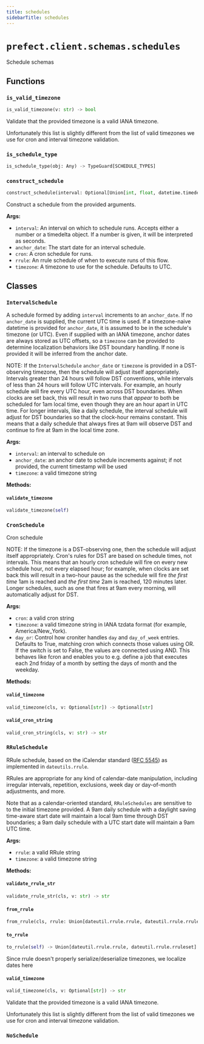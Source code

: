 ```yaml
---
title: schedules
sidebarTitle: schedules
---
```


# `prefect.client.schemas.schedules`



Schedule schemas


## Functions

### `is_valid_timezone` <sup><a href="https://github.com/prefecthq/prefect/blob/main/src/prefect/client/schemas/schedules.py#L29" target="_blank"><Icon icon="github" style="width: 14px; height: 14px;" /></a></sup>

```python
is_valid_timezone(v: str) -> bool
```


Validate that the provided timezone is a valid IANA timezone.

Unfortunately this list is slightly different from the list of valid
timezones we use for cron and interval timezone validation.


### `is_schedule_type` <sup><a href="https://github.com/prefecthq/prefect/blob/main/src/prefect/client/schemas/schedules.py#L333" target="_blank"><Icon icon="github" style="width: 14px; height: 14px;" /></a></sup>

```python
is_schedule_type(obj: Any) -> TypeGuard[SCHEDULE_TYPES]
```

### `construct_schedule` <sup><a href="https://github.com/prefecthq/prefect/blob/main/src/prefect/client/schemas/schedules.py#L337" target="_blank"><Icon icon="github" style="width: 14px; height: 14px;" /></a></sup>

```python
construct_schedule(interval: Optional[Union[int, float, datetime.timedelta]] = None, anchor_date: Optional[Union[datetime.datetime, str]] = None, cron: Optional[str] = None, rrule: Optional[str] = None, timezone: Optional[str] = None) -> SCHEDULE_TYPES
```


Construct a schedule from the provided arguments.

**Args:**
- `interval`: An interval on which to schedule runs. Accepts either a number
or a timedelta object. If a number is given, it will be interpreted as seconds.
- `anchor_date`: The start date for an interval schedule.
- `cron`: A cron schedule for runs.
- `rrule`: An rrule schedule of when to execute runs of this flow.
- `timezone`: A timezone to use for the schedule. Defaults to UTC.


## Classes

### `IntervalSchedule` <sup><a href="https://github.com/prefecthq/prefect/blob/main/src/prefect/client/schemas/schedules.py#L46" target="_blank"><Icon icon="github" style="width: 14px; height: 14px;" /></a></sup>


A schedule formed by adding `interval` increments to an `anchor_date`. If no
`anchor_date` is supplied, the current UTC time is used.  If a
timezone-naive datetime is provided for `anchor_date`, it is assumed to be
in the schedule's timezone (or UTC). Even if supplied with an IANA timezone,
anchor dates are always stored as UTC offsets, so a `timezone` can be
provided to determine localization behaviors like DST boundary handling. If
none is provided it will be inferred from the anchor date.

NOTE: If the `IntervalSchedule` `anchor_date` or `timezone` is provided in a
DST-observing timezone, then the schedule will adjust itself appropriately.
Intervals greater than 24 hours will follow DST conventions, while intervals
of less than 24 hours will follow UTC intervals. For example, an hourly
schedule will fire every UTC hour, even across DST boundaries. When clocks
are set back, this will result in two runs that *appear* to both be
scheduled for 1am local time, even though they are an hour apart in UTC
time. For longer intervals, like a daily schedule, the interval schedule
will adjust for DST boundaries so that the clock-hour remains constant. This
means that a daily schedule that always fires at 9am will observe DST and
continue to fire at 9am in the local time zone.

**Args:**
- `interval`: an interval to schedule on
- `anchor_date`: an anchor date to schedule increments against;
if not provided, the current timestamp will be used
- `timezone`: a valid timezone string


**Methods:**

#### `validate_timezone` <sup><a href="https://github.com/prefecthq/prefect/blob/main/src/prefect/client/schemas/schedules.py#L85" target="_blank"><Icon icon="github" style="width: 14px; height: 14px;" /></a></sup>

```python
validate_timezone(self)
```

### `CronSchedule` <sup><a href="https://github.com/prefecthq/prefect/blob/main/src/prefect/client/schemas/schedules.py#L100" target="_blank"><Icon icon="github" style="width: 14px; height: 14px;" /></a></sup>


Cron schedule

NOTE: If the timezone is a DST-observing one, then the schedule will adjust
itself appropriately. Cron's rules for DST are based on schedule times, not
intervals. This means that an hourly cron schedule will fire on every new
schedule hour, not every elapsed hour; for example, when clocks are set back
this will result in a two-hour pause as the schedule will fire *the first
time* 1am is reached and *the first time* 2am is reached, 120 minutes later.
Longer schedules, such as one that fires at 9am every morning, will
automatically adjust for DST.

**Args:**
- `cron`: a valid cron string
- `timezone`: a valid timezone string in IANA tzdata format (for example,
America/New_York).
- `day_or`: Control how croniter handles `day` and `day_of_week`
entries. Defaults to True, matching cron which connects those values using
OR. If the switch is set to False, the values are connected using AND. This
behaves like fcron and enables you to e.g. define a job that executes each
2nd friday of a month by setting the days of month and the weekday.


**Methods:**

#### `valid_timezone` <sup><a href="https://github.com/prefecthq/prefect/blob/main/src/prefect/client/schemas/schedules.py#L138" target="_blank"><Icon icon="github" style="width: 14px; height: 14px;" /></a></sup>

```python
valid_timezone(cls, v: Optional[str]) -> Optional[str]
```

#### `valid_cron_string` <sup><a href="https://github.com/prefecthq/prefect/blob/main/src/prefect/client/schemas/schedules.py#L143" target="_blank"><Icon icon="github" style="width: 14px; height: 14px;" /></a></sup>

```python
valid_cron_string(cls, v: str) -> str
```

### `RRuleSchedule` <sup><a href="https://github.com/prefecthq/prefect/blob/main/src/prefect/client/schemas/schedules.py#L168" target="_blank"><Icon icon="github" style="width: 14px; height: 14px;" /></a></sup>


RRule schedule, based on the iCalendar standard
([RFC 5545](https://datatracker.ietf.org/doc/html/rfc5545)) as
implemented in `dateutils.rrule`.

RRules are appropriate for any kind of calendar-date manipulation, including
irregular intervals, repetition, exclusions, week day or day-of-month
adjustments, and more.

Note that as a calendar-oriented standard, `RRuleSchedules` are sensitive to
to the initial timezone provided. A 9am daily schedule with a daylight saving
time-aware start date will maintain a local 9am time through DST boundaries;
a 9am daily schedule with a UTC start date will maintain a 9am UTC time.

**Args:**
- `rrule`: a valid RRule string
- `timezone`: a valid timezone string


**Methods:**

#### `validate_rrule_str` <sup><a href="https://github.com/prefecthq/prefect/blob/main/src/prefect/client/schemas/schedules.py#L197" target="_blank"><Icon icon="github" style="width: 14px; height: 14px;" /></a></sup>

```python
validate_rrule_str(cls, v: str) -> str
```

#### `from_rrule` <sup><a href="https://github.com/prefecthq/prefect/blob/main/src/prefect/client/schemas/schedules.py#L201" target="_blank"><Icon icon="github" style="width: 14px; height: 14px;" /></a></sup>

```python
from_rrule(cls, rrule: Union[dateutil.rrule.rrule, dateutil.rrule.rruleset]) -> 'RRuleSchedule'
```

#### `to_rrule` <sup><a href="https://github.com/prefecthq/prefect/blob/main/src/prefect/client/schemas/schedules.py#L250" target="_blank"><Icon icon="github" style="width: 14px; height: 14px;" /></a></sup>

```python
to_rrule(self) -> Union[dateutil.rrule.rrule, dateutil.rrule.rruleset]
```

Since rrule doesn't properly serialize/deserialize timezones, we localize dates
here


#### `valid_timezone` <sup><a href="https://github.com/prefecthq/prefect/blob/main/src/prefect/client/schemas/schedules.py#L308" target="_blank"><Icon icon="github" style="width: 14px; height: 14px;" /></a></sup>

```python
valid_timezone(cls, v: Optional[str]) -> str
```

Validate that the provided timezone is a valid IANA timezone.

Unfortunately this list is slightly different from the list of valid
timezones we use for cron and interval timezone validation.


### `NoSchedule` <sup><a href="https://github.com/prefecthq/prefect/blob/main/src/prefect/client/schemas/schedules.py#L324" target="_blank"><Icon icon="github" style="width: 14px; height: 14px;" /></a></sup>
